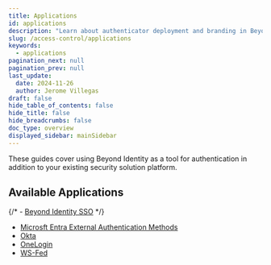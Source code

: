 ```yaml
---
title: Applications
id: applications
description: "Learn about authenticator deployment and branding in Beyond Identity."
slug: /access-control/applications
keywords:
  - applications
pagination_next: null
pagination_prev: null
last_update:
  date: 2024-11-26
  author: Jerome Villegas
draft: false
hide_table_of_contents: false
hide_title: false
hide_breadcrumbs: false
doc_type: overview
displayed_sidebar: mainSidebar
---
```


These guides cover using Beyond Identity as a tool for authentication in addition to your existing security solution platform.

## Available Applications
{/* - [Beyond Identity SSO](/docs/access-control/applications/beyond-identity-sso) */}
- [Microsft Entra External Authentication Methods](/docs/access-control/applications/microsoft-eam)
- [Okta](/docs/access-control/applications/okta)
- [OneLogin](/docs/access-control/applications/onelogin)
- [WS-Fed](/docs/access-control/applications/wsfed)